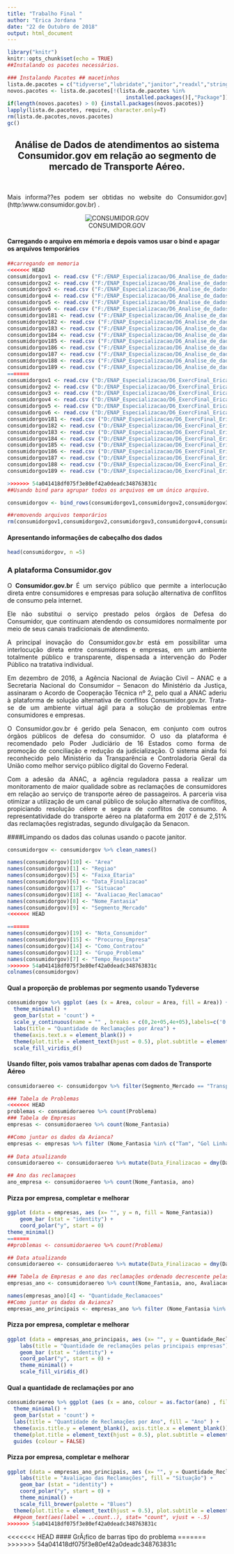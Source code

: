 ```yaml
---
title: "Trabalho Final "
author: "Erica Jordana "
date: "22 de Outubro de 2018"
output: html_document
---
```


```r
library("knitr")
knitr::opts_chunk$set(echo = TRUE)
##Instalando os pacotes necessários.

### Instalando Pacotes ## macetinhos
lista.de.pacotes = c("tidyverse","lubridate","janitor","readxl","stringr","repmis", "readr", "ggplot2") # escreva a lista de pacotes
novos.pacotes <- lista.de.pacotes[!(lista.de.pacotes %in%
                                      installed.packages()[,"Package"])]
if(length(novos.pacotes) > 0) {install.packages(novos.pacotes)}
lapply(lista.de.pacotes, require, character.only=T)
rm(lista.de.pacotes,novos.pacotes)
gc()
```

<center>
## Análise de Dados de atendimentos ao sistema Consumidor.gov em relação ao segmento de mercado de Transporte Aéreo.
<br>
</center>

<p style="text-align: justify;">Mais informa??es podem ser obtidas no website do Consumidor.gov] (http:\\www.consumidor.gov.br) .</p> 

<center>![CONSUMIDOR.GOV](https://www.consumidor.gov.br/resources/imagens/logo-nova-900.png) </center>

<p style="text-align: justify;"> </p>

#### Carregando o arquivo em mémoria e depois vamos usar o bind e apagar os arquivos temporários
```r
##carregando em memoria
<<<<<<< HEAD
consumidorgov1 <- read.csv ("F:/ENAP_Especializacao/D6_Analise_de_dados/D6_ExercFinal_EricaJordana/dados_brutos/2015_1.csv",head=TRUE, sep = ";")
consumidorgov2 <- read.csv ("F:/ENAP_Especializacao/D6_Analise_de_dados/D6_ExercFinal_EricaJordana/dados_brutos/2015_2.csv",head=TRUE, sep = ";")
consumidorgov3 <- read.csv ("F:/ENAP_Especializacao/D6_Analise_de_dados/D6_ExercFinal_EricaJordana/dados_brutos/2016_1.csv",head=TRUE, sep = ";")
consumidorgov4 <- read.csv ("F:/ENAP_Especializacao/D6_Analise_de_dados/D6_ExercFinal_EricaJordana/dados_brutos/2016_2.csv",head=TRUE, sep = ";")
consumidorgov5 <- read.csv ("F:/ENAP_Especializacao/D6_Analise_de_dados/D6_ExercFinal_EricaJordana/dados_brutos/2017_1.csv",head=TRUE, sep = ";")
consumidorgov6 <- read.csv ("F:/ENAP_Especializacao/D6_Analise_de_dados/D6_ExercFinal_EricaJordana/dados_brutos/2017_2.csv",head=TRUE, sep = ";")
consumidorgov181 <- read.csv ("F:/ENAP_Especializacao/D6_Analise_de_dados/D6_ExercFinal_EricaJordana/dados_brutos/2018-01.csv",head=TRUE, sep = ";")
consumidorgov182 <- read.csv ("F:/ENAP_Especializacao/D6_Analise_de_dados/D6_ExercFinal_EricaJordana/dados_brutos/2018-02.csv",head=TRUE, sep = ";")
consumidorgov183 <- read.csv ("F:/ENAP_Especializacao/D6_Analise_de_dados/D6_ExercFinal_EricaJordana/dados_brutos/2018-03.csv",head=TRUE, sep = ";")
consumidorgov184 <- read.csv ("F:/ENAP_Especializacao/D6_Analise_de_dados/D6_ExercFinal_EricaJordana/dados_brutos/2018-04.csv",head=TRUE, sep = ";")
consumidorgov185 <- read.csv ("F:/ENAP_Especializacao/D6_Analise_de_dados/D6_ExercFinal_EricaJordana/dados_brutos/2018-05.csv",head=TRUE, sep = ";")
consumidorgov186 <- read.csv ("F:/ENAP_Especializacao/D6_Analise_de_dados/D6_ExercFinal_EricaJordana/dados_brutos/2018-06.csv",head=TRUE, sep = ";")
consumidorgov187 <- read.csv ("F:/ENAP_Especializacao/D6_Analise_de_dados/D6_ExercFinal_EricaJordana/dados_brutos/2018-07.csv",head=TRUE, sep = ";")
consumidorgov188 <- read.csv ("F:/ENAP_Especializacao/D6_Analise_de_dados/D6_ExercFinal_EricaJordana/dados_brutos/2018-08.csv",head=TRUE, sep = ";")
consumidorgov189 <- read.csv ("F:/ENAP_Especializacao/D6_Analise_de_dados/D6_ExercFinal_EricaJordana/dados_brutos/2018-09.csv",head=TRUE, sep = ";")
=======
consumidorgov1 <- read.csv ("D:/ENAP_Especializacao/D6_ExercFinal_EricaJordana/dados_brutos/2015_1.csv",head=TRUE, sep = ";")
consumidorgov2 <- read.csv ("D:/ENAP_Especializacao/D6_ExercFinal_EricaJordana/dados_brutos/2015_2.csv",head=TRUE, sep = ";")
consumidorgov3 <- read.csv ("D:/ENAP_Especializacao/D6_ExercFinal_EricaJordana/dados_brutos/2016_1.csv",head=TRUE, sep = ";")
consumidorgov4 <- read.csv ("D:/ENAP_Especializacao/D6_ExercFinal_EricaJordana/dados_brutos/2016_2.csv",head=TRUE, sep = ";")
consumidorgov5 <- read.csv ("D:/ENAP_Especializacao/D6_ExercFinal_EricaJordana/dados_brutos/2017_1.csv",head=TRUE, sep = ";")
consumidorgov6 <- read.csv ("D:/ENAP_Especializacao/D6_ExercFinal_EricaJordana/dados_brutos/2017_2.csv",head=TRUE, sep = ";")
consumidorgov181 <- read.csv ("D:/ENAP_Especializacao/D6_ExercFinal_EricaJordana/dados_brutos/2018-01.csv",head=TRUE, sep = ";")
consumidorgov182 <- read.csv ("D:/ENAP_Especializacao/D6_ExercFinal_EricaJordana/dados_brutos/2018-02.csv",head=TRUE, sep = ";")
consumidorgov183 <- read.csv ("D:/ENAP_Especializacao/D6_ExercFinal_EricaJordana/dados_brutos/2018-03.csv",head=TRUE, sep = ";")
consumidorgov184 <- read.csv ("D:/ENAP_Especializacao/D6_ExercFinal_EricaJordana/dados_brutos/2018-04.csv",head=TRUE, sep = ";")
consumidorgov185 <- read.csv ("D:/ENAP_Especializacao/D6_ExercFinal_EricaJordana/dados_brutos/2018-05.csv",head=TRUE, sep = ";")
consumidorgov186 <- read.csv ("D:/ENAP_Especializacao/D6_ExercFinal_EricaJordana/dados_brutos/2018-06.csv",head=TRUE, sep = ";")
consumidorgov187 <- read.csv ("D:/ENAP_Especializacao/D6_ExercFinal_EricaJordana/dados_brutos/2018-07.csv",head=TRUE, sep = ";")
consumidorgov188 <- read.csv ("D:/ENAP_Especializacao/D6_ExercFinal_EricaJordana/dados_brutos/2018-08.csv",head=TRUE, sep = ";")
consumidorgov189 <- read.csv ("D:/ENAP_Especializacao/D6_ExercFinal_EricaJordana/dados_brutos/2018-09.csv",head=TRUE, sep = ";")

>>>>>>> 54a041418df075f3e80ef42a0deadc348763831c
##Usando bind para agrupar todos os arquivos em um único arquivo.

consumidorgov <- bind_rows(consumidorgov1,consumidorgov2,consumidorgov3,consumidorgov4,consumidorgov5,consumidorgov6,consumidorgov181,consumidorgov182,consumidorgov183,consumidorgov184,consumidorgov185,consumidorgov186,consumidorgov187,consumidorgov188,consumidorgov189)

##removendo arquivos temporários
rm(consumidorgov1,consumidorgov2,consumidorgov3,consumidorgov4,consumidorgov5,consumidorgov6,consumidorgov181,consumidorgov182,consumidorgov183,consumidorgov184,consumidorgov185,consumidorgov186,consumidorgov187,consumidorgov188,consumidorgov189)

```

#### Apresentando informações de cabeçalho dos dados
```r
head(consumidorgov, n =5)

```
### A plataforma Consumidor.gov 

<p style="text-align: justify;">O <b>Consumidor.gov.br</b> É um serviço público que permite a interlocução direta entre consumidores e empresas para solução alternativa de conflitos de consumo pela internet.</p>

<p style="text-align: justify;">Ele não substitui o serviço prestado pelos órgãos de Defesa do Consumidor, que continuam atendendo os consumidores normalmente por meio de seus canais tradicionais de atendimento.</p>

<p style="text-align: justify;">A principal inovação do Consumidor.gov.br está em possibilitar uma interlocução direta entre consumidores e empresas, em um ambiente totalmente público e transparente, dispensada a intervenção do Poder Público na tratativa individual.</p>

<p style="text-align: justify;">Em dezembro de 2016, a Agência Nacional de Aviação Civil – ANAC e a Secretaria Nacional do Consumidor – Senacon do Ministério da Justiça, assinaram o Acordo de Cooperação Técnica nº 2, pelo qual a ANAC aderiu à plataforma de solução alternativa de conflitos Consumidor.gov.br. Trata-se de um ambiente virtual ágil para a solução de problemas entre consumidores e empresas.</p>

<p style="text-align: justify;">O Consumidor.gov.br é gerido pela Senacon, em conjunto com outros órgãos públicos de defesa do consumidor. O uso da plataforma é recomendado pelo Poder Judiciário de 16 Estados como forma de promoção de conciliação e redução da judicialização. O sistema ainda foi reconhecido pelo Ministério da Transparência e Controladoria Geral da União como melhor serviço público digital do Governo Federal.</p>

<p style="text-align: justify;">Com a adesão da ANAC, a agência reguladora passa a realizar um monitoramento de maior qualidade sobre as reclamações de consumidores em relação ao serviço de transporte aéreo de passageiros.  A parceria visa otimizar a utilização de um canal público de solução alternativa de conflitos, propiciando resolução célere e segura de conflitos de consumo. A representatividade do transporte aéreo na plataforma em 2017 é de 2,51% das reclamações registradas, segundo divulgação da Senacon.</p>

####Limpando os dados das colunas usando o pacote janitor.
```r
consumidorgov <- consumidorgov %>% clean_names()
```

```r

names(consumidorgov)[10] <- "Area"
names(consumidorgov)[1] <- "Regiao"
names(consumidorgov)[5] <- "Faixa_Etaria"
names(consumidorgov)[6] <- "Data_Finalizacao"
names(consumidorgov)[17] <- "Situacao"
names(consumidorgov)[18] <- "Avaliacao_Reclamacao"
names(consumidorgov)[8] <- "Nome_Fantasia"
names(consumidorgov)[9] <- "Segmento_Mercado"
<<<<<<< HEAD

=======
names(consumidorgov)[19] <- "Nota_Consumidor"
names(consumidorgov)[15] <- "Procurou_Empresa"
names(consumidorgov)[14] <- "Como_Contratou"
names(consumidorgov)[12] <- "Grupo_Problema"
names(consumidorgov)[7] <- "Tempo_Resposta"
>>>>>>> 54a041418df075f3e80ef42a0deadc348763831c
colnames(consumidorgov)
```

#### Qual a proporção de problemas por segmento usando Tydeverse
```r
consumidorgov %>% ggplot (aes (x = Area, colour = Area, fill = Area)) +
  theme_minimal() +
  geom_bar(stat = 'count') + 
  scale_y_continuous(name = "" , breaks = c(0,2e+05,4e+05),labels=c('0','200 mil','400 mil')) +
  labs(title = "Quantidade de Reclamações por Área") +
  theme(axis.text.x = element_blank()) +
  theme(plot.title = element_text(hjust = 0.5), plot.subtitle = element_text(hjust = 0.5)) +
  scale_fill_viridis_d()
```


#### Usando filter, pois vamos trabalhar apenas com dados de Transporte Aéreo
```r
consumidoraereo <- consumidorgov %>% filter(Segmento_Mercado == "Transporte Aéreo")

### Tabela de Problemas
<<<<<<< HEAD
problemas <- consumidoraereo %>% count(Problema)
### Tabela de Empresas
empresas <- consumidoraereo %>% count(Nome_Fantasia)

##Como juntar os dados da Avianca?
empresas <- empresas %>% filter (Nome_Fantasia %in% c("Tam", "Gol Linhas Aéreas", "Latam Airlines (Tam)", "Azul Linhas Aéreas")) 
  
## Data atualizando
consumidoraereo <- consumidoraereo %>% mutate(Data_Finalizacao = dmy(Data_Finalizacao), ano = year(data_finalizacao))

## Ano das reclamaçoes 
ano_empresa <- consumidoraereo %>% count(Nome_Fantasia, ano)

```

#### Pizza por empresa, completar e melhorar
```r
ggplot (data = empresas, aes (x= "", y = n, fill = Nome_Fantasia))     +
    geom_bar (stat = "identity") +
    coord_polar("y", start = 0)
theme_minimal()
=======
##problemas <- consumidoraereo %>% count(Problema)

## Data atualizando
consumidoraereo <- consumidoraereo %>% mutate(Data_Finalizacao = dmy(Data_Finalizacao), ano = year(Data_Finalizacao))

### Tabela de Empresas e ano das reclamações ordenado decrescente pelas que tem mais reclamação
empresas_ano <- consumidoraereo %>% count(Nome_Fantasia, ano, Avaliacao_Reclamacao) %>% arrange(desc(Nome_Fantasia, ano, Avaliacao_Reclamacao, n))

names(empresas_ano)[4] <- "Quantidade_Reclamacoes"
##Como juntar os dados da Avianca?
empresas_ano_principais <- empresas_ano %>% filter (Nome_Fantasia %in% c("Tam", "Gol Linhas Aéreas", "Latam Airlines (Tam)", "Azul Linhas Aéreas")) 

```


#### Pizza por empresa, completar e melhorar
```r
ggplot (data = empresas_ano_principais, aes (x= "", y = Quantidade_Reclamacoes, fill = Nome_Fantasia)) +
    labs(title = "Quantidade de reclamações pelas principais empresas") +
    geom_bar (stat = "identity") +
    coord_polar("y", start = 0) +
    theme_minimal() +
    scale_fill_viridis_d()

```



#### Qual a quantidade de reclamações por ano
```r
consumidoraereo %>% ggplot (aes (x = ano, colour = as.factor(ano) , fill = as.factor(ano))) +
  theme_minimal() +
  geom_bar(stat = 'count') + 
  labs(title = "Quantidade de Reclamações por Ano", fill = "Ano" ) +
  theme(axis.title.y = element_blank(), axis.title.x = element_blank()) +
  theme(plot.title = element_text(hjust = 0.5), plot.subtitle = element_text(hjust = 0.5)) +
  guides (colour = FALSE)
```


#### Pizza por empresa, completar e melhorar
```r
ggplot (data = empresas_ano_principais, aes (x= "", y = Quantidade_Reclamacoes , fill = Avaliacao_Reclamacao)) +
    labs(title = "Avaliaçao das Reclamações", fill = "Situação") +
    geom_bar (stat = "identity") +
    coord_polar("y", start = 0) +
    theme_minimal() +
    scale_fill_brewer(palette = "Blues") 
  theme(plot.title = element_text(hjust = 0.5), plot.subtitle = element_text(hjust = 0.5)) +
  ##geom_text(aes(label = ..count..), stat= "count", vjust = -.5)
>>>>>>> 54a041418df075f3e80ef42a0deadc348763831c

```


<<<<<<< HEAD
#### GrÃ¡fico de barras tipo do problema
=======
>>>>>>> 54a041418df075f3e80ef42a0deadc348763831c


